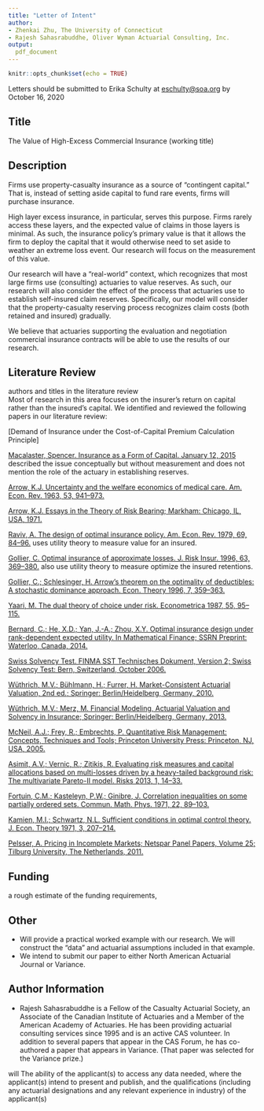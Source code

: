```yaml
---
title: "Letter of Intent"
author: 
- Zhenkai Zhu, The University of Connecticut
- Rajesh Sahasrabuddhe, Oliver Wyman Actuarial Consulting, Inc.
output:
  pdf_document
---
```


```r
knitr::opts_chunk$set(echo = TRUE)
```

Letters should be submitted to Erika Schulty at <eschulty@soa.org> by October 16, 2020


## Title
The Value of High-Excess Commercial Insurance (working title)

## Description
Firms use property-casualty insurance as a source of "contingent capital." That is, instead of setting aside capital to fund rare events, firms will purchase insurance. 

High layer excess insurance, in particular, serves this purpose. Firms rarely access these layers, and the expected value of claims in those layers is minimal. As such, the insurance policy's primary value is that it allows the firm to deploy the capital that it would otherwise need to set aside to weather an extreme loss event. Our research will focus on the measurement of this value. 

Our research will have a "real-world" context, which recognizes that most large firms use (consulting) actuaries to value reserves. As such, our research will also consider the effect of the process that actuaries use to establish self-insured claim reserves. Specifically, our model will consider that the property-casualty reserving process recognizes claim costs (both retained and insured) gradually. 

We believe that actuaries supporting the evaluation and negotiation commercial insurance contracts will be able to use the results of our research.


## Literature Review
authors and titles in the literature review  
Most of research in this area focuses on the insurer's return on capital rather than the insured's capital. We identified and reviewed the following papers in our literature review:

[Demand of Insurance under the Cost-of-Capital Premium Calculation Principle]


[Macalaster, Spencer.  Insurance as a Form of Capital. January 12, 2015](https://www.insurancejournal.com/magazines/mag-closingquote/2015/01/12/353262.htm) described the issue conceptually but without measurement and does not mention the role of the actuary in establishing reserves.

[Arrow, K.J. Uncertainty and the welfare economics of medical care. Am. Econ. Rev. 1963, 53,
941–973.](www.uconn.edu)

[Arrow, K.J. Essays in the Theory of Risk Bearing; Markham: Chicago, IL, USA, 1971.](www.uconn.edu)


[Raviv, A. The design of optimal insurance policy. Am. Econ. Rev. 1979, 69, 84–96.](https://www.jstor.org/stable/1802499) uses utility theory to measure value for an insured.

[Gollier, C. Optimal insurance of approximate losses. J. Risk Insur. 1996, 63, 369–380.](https://www.jstor.org/stable/253617) also use utility theory to measure optimize the insured retentions.

[Gollier, C.; Schlesinger, H. Arrow’s theorem on the optimality of deductibles: A stochastic
dominance approach. Econ. Theory 1996, 7, 359–363.](www.uconn.edu)

[Yaari, M. The dual theory of choice under risk. Econometrica 1987, 55, 95–115.](www.uconn.edu)

[Bernard, C.; He, X.D.; Yan, J.-A.; Zhou, X.Y. Optimal insurance design under rank-dependent expected utility. In Mathematical Finance; SSRN Preprint: Waterloo, Canada, 2014.](www.uconn.edu)

[Swiss Solvency Test. FINMA SST Technisches Dokument, Version 2; Swiss Solvency Test: Bern, Switzerland, October 2006.](www.uconn.edu)

[Wüthrich, M.V.; Bühlmann, H.; Furrer, H. Market-Consistent Actuarial Valuation, 2nd ed.; Springer: Berlin/Heidelberg, Germany, 2010.](www.uconn.edu)

[Wüthrich, M.V.; Merz, M. Financial Modeling, Actuarial Valuation and Solvency in Insurance; Springer: Berlin/Heidelberg, Germany, 2013.](www.uconn.edu)

[McNeil, A.J.; Frey, R.; Embrechts, P. Quantitative Risk Management: Concepts, Techniques and Tools; Princeton University Press: Princeton, NJ, USA, 2005.](www.uconn.edu)

[Asimit, A.V.; Vernic, R.; Zitikis, R. Evaluating risk measures and capital allocations based on multi-losses driven by a heavy-tailed background risk: The multivariate Pareto-II model. Risks 2013, 1, 14–33.](www.uconn.edu)

[Fortuin, C.M.; Kasteleyn, P.W.; Ginibre, J. Correlation inequalities on some partially ordered sets. Commun. Math. Phys. 1971, 22, 89–103.](www.uconn.edu)

[Kamien, M.I.; Schwartz, N.L. Sufficient conditions in optimal control theory. J. Econ. Theory 1971, 3, 207–214.](www.uconn.edu)

[Pelsser, A. Pricing in Incomplete Markets; Netspar Panel Papers, Volume 25; Tilburg University, The Netherlands, 2011.](www.uconn.edu)


## Funding
a rough estimate of the funding requirements, 

## Other
* Will provide a practical worked example with our research. We will construct the "data" and actuarial assumptions included in that example.    
* We intend to submit our paper to either North American Actuarial Journal or Variance.

## Author Information
* Rajesh Sahasrabuddhe is a Fellow of the Casualty Actuarial Society, an Associate of the Canadian Institute of Actuaries and a Member of the American Academy of Actuaries. He has been providing actuarial consulting services since 1995 and is an active CAS volunteer. In addition to several papers that appear in the CAS Forum, he has co-authored a paper that appears in Variance. (That paper was selected for the Variance prize.)



will The ability of the applicant(s) to access any data needed, where the applicant(s) intend to present and publish, and the qualifications (including any actuarial designations and any relevant experience in industry) of the applicant(s)


<!-- RS: contact ES -->
<!-- RS: Description -->
<!-- ZZ: literature review -->
<!-- ZZ: Uconn Funding -->
